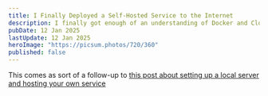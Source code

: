 ```yaml
---
title: I Finally Deployed a Self-Hosted Service to the Internet
description: I finally got enough of an understanding of Docker and Cloudflare to get NextCloud hosted on my local server and expose it to the public internet via Cloudflare tunnels.
pubDate: 12 Jan 2025
lastUpdate: 12 Jan 2025
heroImage: "https://picsum.photos/720/360"
published: false
---
```


This comes as sort of a follow-up to [this post about setting up a local server and hosting your own service](/blog/running-docker-containers-locally)
